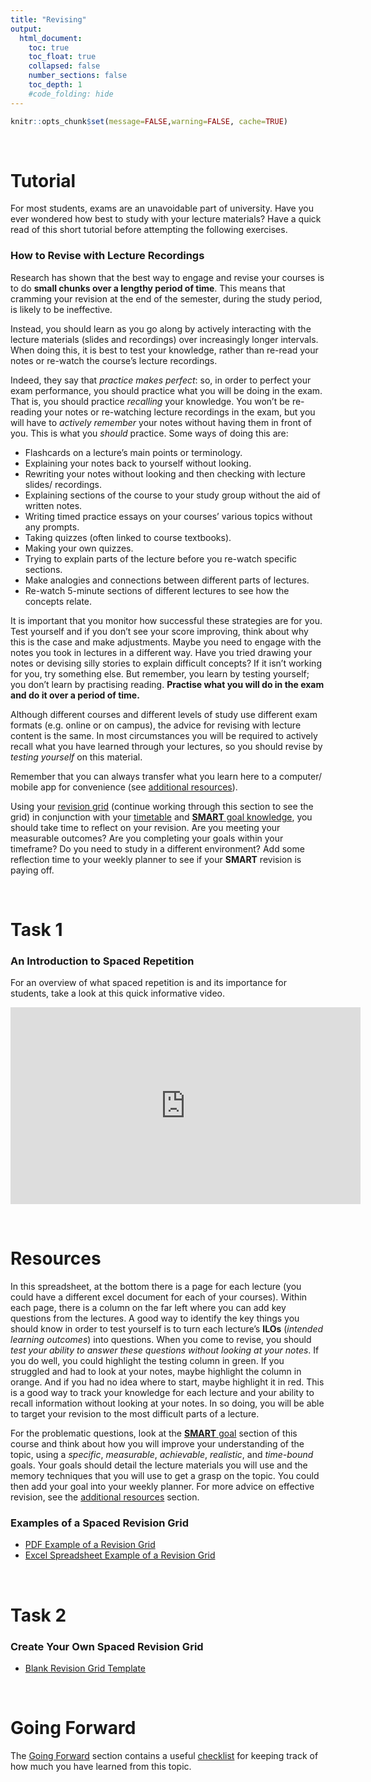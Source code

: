 ```yaml
---
title: "Revising"
output:
  html_document:
    toc: true
    toc_float: true
    collapsed: false
    number_sections: false
    toc_depth: 1
    #code_folding: hide
---
```


```r
knitr::opts_chunk$set(message=FALSE,warning=FALSE, cache=TRUE)
```

<br>

# Tutorial

For most students, exams are an unavoidable part of university. Have you ever wondered how best to study with your lecture materials? Have a quick read of this short tutorial before attempting the following exercises.

### How to Revise with Lecture Recordings

Research has shown that the best way to engage and revise your courses is to do **small chunks over a lengthy period of time**. This means that cramming your revision at the end of the semester, during the study period, is likely to be ineffective.

Instead, you should learn as you go along by actively interacting with the lecture materials (slides and recordings) over increasingly longer intervals. When doing this, it is best to test your knowledge, rather than re-read your notes or re-watch the course's lecture recordings.

Indeed, they say that _practice makes perfect_: so, in order to perfect your exam performance, you should practice what you will be doing in the exam. That is, you should practice _recalling_ your knowledge. You won't be re-reading your notes or re-watching lecture recordings in the exam, but you will have to _actively remember_ your notes without having them in front of you. This is what you _should_ practice. Some ways of doing this are:

* Flashcards on a lecture's main points or terminology.
* Explaining your notes back to yourself without looking.
* Rewriting your notes without looking and then checking with lecture slides/ recordings.
* Explaining sections of the course to your study group without the aid of written notes.
* Writing timed practice essays on your courses' various topics without any prompts.
* Taking quizzes (often linked to course textbooks).
* Making your own quizzes.
* Trying to explain parts of the lecture before you re-watch specific sections.
* Make analogies and connections between different parts of lectures.
* Re-watch 5-minute sections of different lectures to see how the concepts relate.

It is important that you monitor how successful these strategies are for you. Test yourself and if you don't see your score improving, think about why this is the case and make adjustments. Maybe you need to engage with the notes you took in lectures in a different way. Have you tried drawing your notes or devising silly stories to explain difficult concepts? If it isn't working for you, try something else.
But remember, you learn by testing yourself; you don't learn by practising reading. **Practise what you will do in the exam and do it over a period of time.**

Although different courses and different levels of study use different exam formats (e.g. online or on campus), the advice for revising with lecture content is the same. In most circumstances you will be required to actively recall what you have learned through your lectures, so you should revise by _testing yourself_ on this material.

Remember that you can always transfer what you learn here to a computer/ mobile app for convenience (see [additional resources](https://grahamreidpsychology.github.io/MakingtheMostofLectures/Additional_Resources.html)).

Using your [revision grid](https://grahamreidpsychology.github.io/MakingtheMostofLectures/Revising.html#resources) (continue working through this section to see the grid) in conjunction with your [timetable](https://grahamreidpsychology.github.io/MakingtheMostofLectures/Time_Keeping.html) and [**SMART** goal knowledge](https://g33h3m.github.io/MakingtheMostofLectures/Goal_Setting.html), you should take time to reflect on your revision. Are you meeting your measurable outcomes? Are you completing your goals within your timeframe? Do you need to study in a different environment? Add some reflection time to your weekly planner to see if your **SMART** revision is paying off.

<br>

# Task 1

### An Introduction to Spaced Repetition

For an overview of what spaced repetition is and its importance for students, take a look at this quick informative video.

<center>

<iframe width="560" height="315" src="https://www.youtube.com/embed/cVf38y07cfk" frameborder="0" allow="accelerometer; autoplay; encrypted-media; gyroscope; picture-in-picture" allowfullscreen></iframe>

</center>

<br>

# Resources

In this spreadsheet, at the bottom there is a page for each lecture (you could have a different excel document for each of your courses). Within each page, there is a column on the far left where you can add key questions from the lectures. A good way to identify the key things you should know in order to test yourself is to turn each lecture's **ILOs** (_intended learning outcomes_) into questions. When you come to revise, you should _test your ability to answer these questions without looking at your notes_. If you do well, you could highlight the testing column in green. If you struggled and had to look at your notes, maybe highlight the column in orange. And if you had no idea where to start, maybe highlight it in red. This is a good way to track your knowledge for each lecture and your ability to recall information without looking at your notes. In so doing, you will be able to target your revision to the most difficult parts of a lecture. 

For the problematic questions, look at the [**SMART** goal](https://grahamreidpsychology.github.io/MakingtheMostofLectures/Goal_Setting.html) section of this course and think about how you will improve your understanding of the topic, using a *specific*, *measurable*, *achievable*, *realistic*, and *time-bound* goals. Your goals should detail the lecture materials you will use and the memory techniques that you will use to get a grasp on the topic. You could then add your goal into your weekly planner. For more advice on effective revision, see the [additional resources](https://grahamreidpsychology.github.io/MakingtheMostofLectures/Additional_Resources.html#revising) section.

### Examples of a Spaced Revision Grid

* [PDF Example of a Revision Grid](downloads/Revision_Grid_Example.pdf
)
* [Excel Spreadsheet Example of a Revision Grid](downloads/Revision_Grid_Example.xlsx
)

<br>

# Task 2

### Create Your Own Spaced Revision Grid

* [Blank Revision Grid Template](downloads/Revision_Template.xlsx)

<br>

# Going Forward

The [Going Forward](https://grahamreidpsychology.github.io/MakingtheMostofLectures/Going_Forward.html) section contains a useful [checklist](downloads/checklist.docx) for keeping track of how much you have learned from this topic.